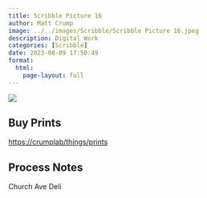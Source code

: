 ```yaml
---
title: Scribble Picture 16
author: Matt Crump
image: ../../images/Scribble/Scribble Picture 16.jpeg
description: Digital Work
categories: [Scribble]
date: 2023-08-09 17:50:49
format:
  html:
    page-layout: full
---
```


![](../../images/Scribble/Scribble Picture 16.jpeg)

## Buy Prints

[https://crumplab/things/prints](https://crumplab/things/prints)

## Process Notes

Church Ave Deli
